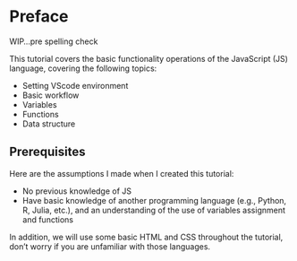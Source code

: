 # Preface {.unnumbered}

WIP...pre spelling check

This tutorial covers the basic functionality operations of the JavaScript (JS) language, covering the following topics:

* Setting VScode environment
* Basic workflow
* Variables
* Functions
* Data structure

## Prerequisites 

Here are the assumptions I made when I created this tutorial:

* No previous knowledge of JS
* Have basic knowledge of another programming language (e.g., Python, R, Julia, etc.), and an understanding of the use of variables assignment and functions

In addition, we will use some basic HTML and CSS throughout the tutorial, don’t worry if you are unfamiliar with those languages.


